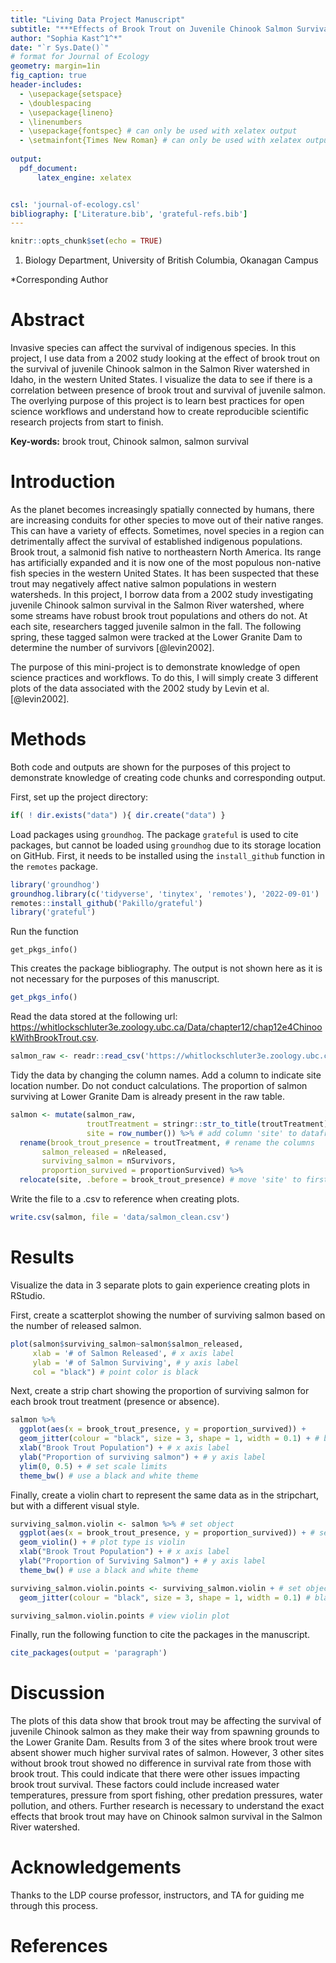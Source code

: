 ```yaml
---
title: "Living Data Project Manuscript"
subtitle: "***Effects of Brook Trout on Juvenile Chinook Salmon Survival***"
author: "Sophia Kast^1^*"
date: "`r Sys.Date()`"
# format for Journal of Ecology
geometry: margin=1in
fig_caption: true
header-includes: 
  - \usepackage{setspace}
  - \doublespacing
  - \usepackage{lineno}
  - \linenumbers
  - \usepackage{fontspec} # can only be used with xelatex output
  - \setmainfont{Times New Roman} # can only be used with xelatex output
  
output: 
  pdf_document:
      latex_engine: xelatex


csl: 'journal-of-ecology.csl'
bibliography: ['Literature.bib', 'grateful-refs.bib']
---
```


```r
knitr::opts_chunk$set(echo = TRUE)
```


1.  Biology Department, University of British Columbia, Okanagan Campus

\*Corresponding Author

\newpage

# Abstract

Invasive species can affect the survival of indigenous species. In this project, I use data from a 2002 study looking at the effect of brook trout on the survival of juvenile Chinook salmon in the Salmon River watershed in Idaho, in the western United States. I visualize the data to see if there is a correlation between presence of brook trout and survival of juvenile salmon. The overlying purpose of this project is to learn best practices for open science workflows and understand how to create reproducible scientific research projects from start to finish.

**Key-words:** brook trout, Chinook salmon, salmon survival

# Introduction

As the planet becomes increasingly spatially connected by humans, there are increasing conduits for other species to move out of their native ranges. This can have a variety of effects. Sometimes, novel species in a region can detrimentally affect the survival of established indigenous populations. Brook trout, a salmonid fish native to northeastern North America. Its range has artificially expanded and it is now one of the most populous non-native fish species in the western United States. It has been suspected that these trout may negatively affect native salmon populations in western watersheds. In this project, I borrow data from a 2002 study investigating juvenile Chinook salmon survival in the Salmon River watershed, where some streams have robust brook trout populations and others do not. At each site, researchers tagged juvenile salmon in the fall. The following spring, these tagged salmon were tracked at the Lower Granite Dam to determine the number of survivors [@levin2002].

The purpose of this mini-project is to demonstrate knowledge of open science practices and workflows. To do this, I will simply create 3 different plots of the data associated with the 2002 study by Levin et al. [@levin2002]. 

# Methods

Both code and outputs are shown for the purposes of this project to demonstrate knowledge of creating code chunks and corresponding output. 

First, set up the project directory: 

```r
if( ! dir.exists("data") ){ dir.create("data") }
```

Load packages using ```groundhog```. The package ```grateful``` is used to cite packages, but cannot be loaded using ```groundhog``` due to its storage location on GitHub. First, it needs to be installed using the ```install_github``` function in the ```remotes``` package. 

```r
library('groundhog')
groundhog.library(c('tidyverse', 'tinytex', 'remotes'), '2022-09-01')
remotes::install_github('Pakillo/grateful')
library('grateful')
```

Run the function 
```
get_pkgs_info()
```
This creates the package bibliography. The output is not shown here as it is not necessary for the purposes of this manuscript. 


```r
get_pkgs_info()
```

Read the data stored at the following url: <https://whitlockschluter3e.zoology.ubc.ca/Data/chapter12/chap12e4ChinookWithBrookTrout.csv>. 

```r
salmon_raw <- readr::read_csv('https://whitlockschluter3e.zoology.ubc.ca/Data/chapter12/chap12e4ChinookWithBrookTrout.csv')
```

Tidy the data by changing the column names. Add a column to indicate site location number. Do not conduct calculations. The proportion of salmon surviving at Lower Granite Dam is already present in the raw table. 

```r
salmon <- mutate(salmon_raw,
                 troutTreatment = stringr::str_to_title(troutTreatment), # capitalize 
                 site = row_number()) %>% # add column 'site' to dataframe
  rename(brook_trout_presence = troutTreatment, # rename the columns 
       salmon_released = nReleased,
       surviving_salmon = nSurvivors,
       proportion_survived = proportionSurvived) %>%
  relocate(site, .before = brook_trout_presence) # move 'site' to first column 
```

Write the file to a .csv to reference when creating plots.  

```r
write.csv(salmon, file = 'data/salmon_clean.csv') 
```

\newpage

# Results

Visualize the data in 3 separate plots to gain experience creating plots in RStudio. 

First, create a scatterplot showing the number of surviving salmon based on the number of released salmon. 


```r

plot(salmon$surviving_salmon~salmon$salmon_released, 
     xlab = '# of Salmon Released', # x axis label
     ylab = '# of Salmon Surviving', # y axis label
     col = "black") # point color is black
```

\newpage

Next, create a strip chart showing the proportion of surviving salmon for each brook trout treatment (presence or absence). 


```r

salmon %>%
  ggplot(aes(x = brook_trout_presence, y = proportion_survived)) + 
  geom_jitter(colour = "black", size = 3, shape = 1, width = 0.1) + # black points
  xlab("Brook Trout Population") + # x axis label
  ylab("Proportion of surviving salmon") + # y axis label
  ylim(0, 0.5) + # set scale limits
  theme_bw() # use a black and white theme
```

\newpage

Finally, create a violin chart to represent the same data as in the stripchart, but with a different visual style. 


```r

surviving_salmon.violin <- salmon %>% # set object 
  ggplot(aes(x = brook_trout_presence, y = proportion_survived)) + # select data
  geom_violin() + # plot type is violin
  xlab("Brook Trout Population") + # x axis label
  ylab("Proportion of Surviving Salmon") + # y axis label
  theme_bw() # use a black and white theme

surviving_salmon.violin.points <- surviving_salmon.violin + # set object
  geom_jitter(colour = "black", size = 3, shape = 1, width = 0.1) # black points

surviving_salmon.violin.points # view violin plot
```


Finally, run the following function to cite the packages in the manuscript. 

```r
cite_packages(output = 'paragraph')
```

# Discussion

The plots of this data show that brook trout may be affecting the survival of juvenile Chinook salmon as they make their way from spawning grounds to the Lower Granite Dam. Results from 3 of the sites where brook trout were absent shower much higher survival rates of salmon. However, 3 other sites without brook trout showed no difference in survival rate from those with brook trout. This could indicate that there were other issues impacting brook trout survival. These factors could include increased water temperatures, pressure from sport fishing, other predation pressures, water pollution, and others. Further research is necessary to understand the exact effects that brook trout may have on Chinook salmon survival in the Salmon River watershed. 

\newpage

# Acknowledgements

Thanks to the LDP course professor, instructors, and TA for guiding me through this process. 

# References

::: {#refs}
:::


